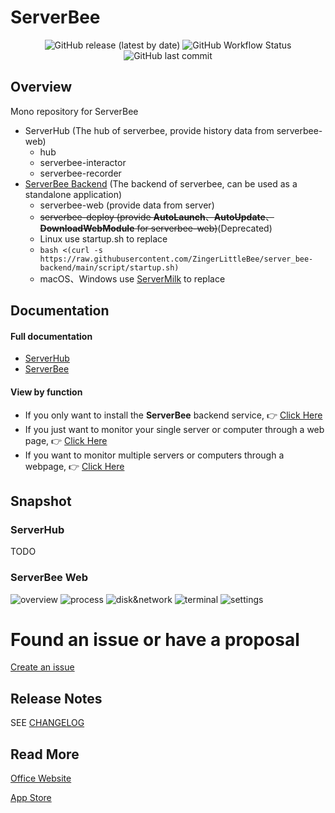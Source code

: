 # ServerBee

<div align="center" className='flex space-x-2 flex-wrap'>
    <img
        src='https://img.shields.io/github/v/release/ZingerLittleBee/server_bee-backend?style=for-the-badge'
        alt='GitHub release (latest by date)'
    />
    <img
        src='https://img.shields.io/github/actions/workflow/status/ZingerLittleBee/server_bee-backend/release.yml?style=for-the-badge'
        alt='GitHub Workflow Status'
    />
    <img
        src='https://img.shields.io/github/last-commit/ZingerLittleBee/server_bee-backend?style=for-the-badge'
        alt='GitHub last commit'
    />
</div>

## Overview

Mono repository for ServerBee

- ServerHub (The hub of serverbee, provide history data from serverbee-web)
  - hub
  - serverbee-interactor
  - serverbee-recorder
- [ServerBee Backend](https://github.com/ZingerLittleBee/server_bee-backend/blob/main/web/README.md) (The backend of serverbee, can be used as a standalone application)
  - serverbee-web (provide data from server)
  - ~~serverbee-deploy (provide **AutoLaunch**、**AutoUpdate**、**DownloadWebModule** for serverbee-web)~~(Deprecated)
  - Linux use startup.sh to replace
  - `bash <(curl -s https://raw.githubusercontent.com/ZingerLittleBee/server_bee-backend/main/script/startup.sh)`
  - macOS、Windows use [ServerMilk](https://github.com/ZingerLittleBee/ServerMilk) to replace

## Documentation

#### Full documentation

- [ServerHub](docs.serverhub.app/hub/introduction)
- [ServerBee](docs.serverbee.app/app/startup/introduction)

#### View by function

- If you only want to install the **ServerBee** backend service, 👉 [Click Here](https://docs.serverbee.app/usage)
- If you just want to monitor your single server or computer through a web
page, 👉 [Click Here](https://docs.serverbee.app/startup/web)
- If you want to monitor multiple servers or computers through a
webpage, 👉 [Click Here](https://docs.serverhub.app)

## Snapshot

### ServerHub

TODO

### ServerBee Web

![overview](https://assets.serverbee.app/snapshots/overview.png)
![process](https://assets.serverbee.app/snapshots/process.png)
![disk&network](https://assets.serverbee.app/snapshots/disk&network.png)
![terminal](https://assets.serverbee.app/snapshots/terminal.png)
![settings](https://assets.serverbee.app/snapshots/settings.png)

# Found an issue or have a proposal

[Create an issue](https://github.com/zingerlittlebee/server_bee-backend/issues/new)

## Release Notes

SEE [CHANGELOG](https://github.com/ZingerLittleBee/server_bee-backend/blob/main/CHANGELOG.md)

## Read More

[Office Website](https://serverbee.app/)

[App Store](https://apps.apple.com/us/app/serverbee/id6443553714)
